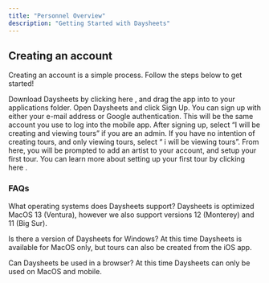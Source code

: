 ```yaml
---
title: "Personnel Overview"
description: "Getting Started with Daysheets"
---
```


## Creating an account

Creating an account is a simple process. Follow the steps below to get started!

Download Daysheets by clicking here , and drag the app into to your applications folder.
Open Daysheets and click Sign Up.
You can sign up with either your e-mail address or Google authentication. This will be the same account you use to log into the mobile app.
After signing up, select “I will be creating and viewing tours” if you are an admin. If you have no intention of creating tours, and only viewing tours, select “ i will be viewing tours”.
From here, you will be prompted to add an artist to your account, and setup your first tour. You can learn more about setting up your first tour by clicking here .

### FAQs

What operating systems does Daysheets support? Daysheets is optimized MacOS 13 (Ventura), however we also support versions 12 (Monterey) and 11 (Big Sur).

Is there a version of Daysheets for Windows? At this time Daysheets is available for MacOS only, but tours can also be created from the iOS app.

Can Daysheets be used in a browser? At this time Daysheets can only be used on MacOS and mobile.
